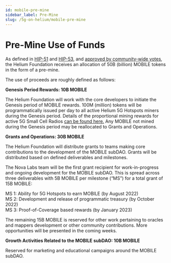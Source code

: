 ```yaml
---
id: mobile-pre-mine
sidebar_label: Pre-Mine
slug: /5g-on-helium/mobile-pre-mine
---
```



# Pre-Mine Use of Funds

As defined in [HIP-51](https://github.com/helium/HIP/blob/main/0051-helium-dao.md) and [HIP-53](https://github.com/helium/HIP/blob/main/0053-mobile-dao.md#economics-overview), and [approved by community-wide votes](https://heliumvote.com/14rifUhocpzdwsrWaG5PDbdREDkzyesKe1hXuWzibv8h9DdqKLe), the Helium Foundation receives an allocation of 50B (billion) MOBILE tokens in the form of a pre-mine.

The use of proceeds are roughly defined as follows:

**Genesis Period Rewards: 10B MOBILE**

The Helium Foundation will work with the core developers to initiate the Genesis period of MOBILE rewards. 100M (million) tokens will be programmatically issued per day to all active Helium 5G Hotspots miners during the Genesis period. Details of the proportional mining rewards for active 5G Small Cell Radios [can be found here.](/5g-on-helium/mining-5g) Any MOBILE not mined during the Genesis period may be reallocated to Grants and Operations.

**Grants and Operations: 30B MOBILE**

The Helium Foundation will distribute grants to teams making core contributions to the development of the MOBILE subDAO. Grants will be distributed based on defined deliverables and milestones.

The Nova Labs team will be the first grant recipient for work-in-progress and ongoing development for the MOBILE subDAO. This is spread across three deliverables with 5B MOBILE per milestone (“MS”) for a total grant of 15B MOBILE:

MS 1: Ability for 5G Hotspots to earn MOBILE (by August 2022)<br/>
MS 2: Development and release of programmatic treasury (by October 2022)<br/>
MS 3: Proof-of-Coverage based rewards (by January 2023)

The remaining 15B MOBILE is reserved for other work pertaining to oracles and mappers development or other community contributions. More opportunities will be presented in the coming weeks.

**Growth Activities Related to the MOBILE subDAO: 10B MOBILE**

Reserved for marketing and educational campaigns around the MOBILE subDAO.